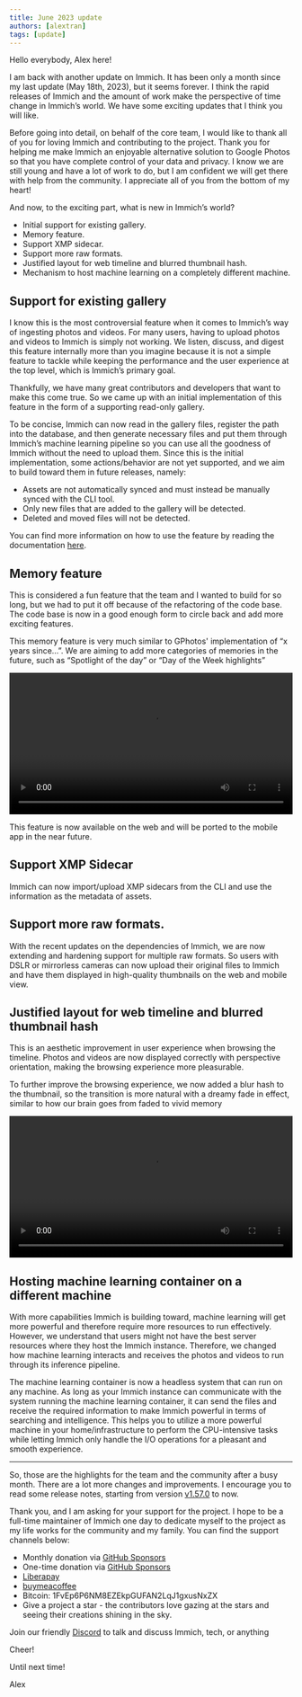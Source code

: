 ```yaml
---
title: June 2023 update
authors: [alextran]
tags: [update]
---
```



Hello everybody, Alex here!

I am back with another update on Immich. It has been only a month since my last update (May 18th, 2023), but it seems forever. I think the rapid releases of Immich and the amount of work make the perspective of time change in Immich’s world. We have some exciting updates that I think you will like.

Before going into detail, on behalf of the core team, I would like to thank all of you for loving Immich and contributing to the project. Thank you for helping me make Immich an enjoyable alternative solution to Google Photos so that you have complete control of your data and privacy. I know we are still young and have a lot of work to do, but I am confident we will get there with help from the community. I appreciate all of you from the bottom of my heart!

<!--truncate-->

And now, to the exciting part, what is new in Immich’s world?

- Initial support for existing gallery.
- Memory feature.
- Support XMP sidecar.
- Support more raw formats.
- Justified layout for web timeline and blurred thumbnail hash.
- Mechanism to host machine learning on a completely different machine.

## Support for existing gallery

I know this is the most controversial feature when it comes to Immich’s way of ingesting photos and videos. For many users, having to upload photos and videos to Immich is simply not working. We listen, discuss, and digest this feature internally more than you imagine because it is not a simple feature to tackle while keeping the performance and the user experience at the top level, which is Immich’s primary goal.

Thankfully, we have many great contributors and developers that want to make this come true. So we came up with an initial implementation of this feature in the form of a supporting read-only gallery.

To be concise, Immich can now read in the gallery files, register the path into the database, and then generate necessary files and put them through Immich’s machine learning pipeline so you can use all the goodness of Immich without the need to upload them. Since this is the initial implementation, some actions/behavior are not yet supported, and we aim to build toward them in future releases, namely:

- Assets are not automatically synced and must instead be manually synced with the CLI tool.
- Only new files that are added to the gallery will be detected.
- Deleted and moved files will not be detected.

You can find more information on how to use the feature by reading the documentation [here](/docs/features/read-only-gallery).

## Memory feature

This is considered a fun feature that the team and I wanted to build for so long, but we had to put it off because of the refactoring of the code base. The code base is now in a good enough form to circle back and add more exciting features.

This memory feature is very much similar to GPhotos' implementation of “x years since…”. We are aiming to add more categories of memories in the future, such as “Spotlight of the day” or “Day of the Week highlights”

<video controls width="100%">
  <source src={memories} />
</video>

This feature is now available on the web and will be ported to the mobile app in the near future.

## Support XMP Sidecar

Immich can now import/upload XMP sidecars from the CLI and use the information as the metadata of assets.

## Support more raw formats.

With the recent updates on the dependencies of Immich, we are now extending and hardening support for multiple raw formats. So users with DSLR or mirrorless cameras can now upload their original files to Immich and have them displayed in high-quality thumbnails on the web and mobile view.

## Justified layout for web timeline and blurred thumbnail hash

This is an aesthetic improvement in user experience when browsing the timeline. Photos and videos are now displayed correctly with perspective orientation, making the browsing experience more pleasurable.

To further improve the browsing experience, we now added a blur hash to the thumbnail, so the transition is more natural with a dreamy fade in effect, similar to how our brain goes from faded to vivid memory

<video controls width="100%">
  <source src={layout} />
</video>

## Hosting machine learning container on a different machine

With more capabilities Immich is building toward, machine learning will get more powerful and therefore require more resources to run effectively. However, we understand that users might not have the best server resources where they host the Immich instance. Therefore, we changed how machine learning interacts and receives the photos and videos to run through its inference pipeline.

The machine learning container is now a headless system that can run on any machine. As long as your Immich instance can communicate with the system running the machine learning container, it can send the files and receive the required information to make Immich powerful in terms of searching and intelligence. This helps you to utilize a more powerful machine in your home/infrastructure to perform the CPU-intensive tasks while letting Immich only handle the I/O operations for a pleasant and smooth experience.

---

So, those are the highlights for the team and the community after a busy month. There are a lot more changes and improvements. I encourage you to read some release notes, starting from version [v1.57.0](https://github.com/immich-app/immich/releases/tag/v1.57.0) to now.

Thank you, and I am asking for your support for the project. I hope to be a full-time maintainer of Immich one day to dedicate myself to the project as my life works for the community and my family. You can find the support channels below:

- Monthly donation via [GitHub Sponsors](https://github.com/sponsors/alextran1502)
- One-time donation via [GitHub Sponsors](https://github.com/sponsors/alextran1502?frequency=one-time&sponsor=alextran1502)
- [Liberapay](https://liberapay.com/alex.tran1502/)
- [buymeacoffee](https://www.buymeacoffee.com/altran1502)
- Bitcoin: 1FvEp6P6NM8EZEkpGUFAN2LqJ1gxusNxZX
- Give a project a star - the contributors love gazing at the stars and seeing their creations shining in the sky.

Join our friendly [Discord](https://discord.gg/D8JsnBEuKb) to talk and discuss Immich, tech, or anything

Cheer!

Until next time!

Alex
